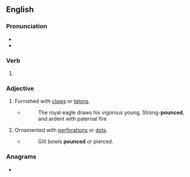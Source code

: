 ==English==

===Pronunciation===
* {{IPA|en|/paʊnst/}}
* {{rhymes|en|aʊnst|s=1}}

===Verb===
{{head|en|verb form}}

# {{en-past of|pounce}}

===Adjective===
{{en-adj|-}}

# {{lb|en|obsolete}} Furnished with [[claw]]s or [[talon]]s.
#* {{RQ:Thomson Spring}}
#*: The royal eagle draws his vigorous young, Strong-'''pounced''', and ardent with paternal fire
# {{lb|en|obsolete}} Ornamented with [[perforation]]s or [[dot]]s.
#* {{RQ:Holinshed Chronicles|book=England}}
#*: Gilt bowls '''pounced''' or pierced.

{{Webster 1913}}

===Anagrams===
* {{anagrams|en|a=cdenopu|uncoped}}